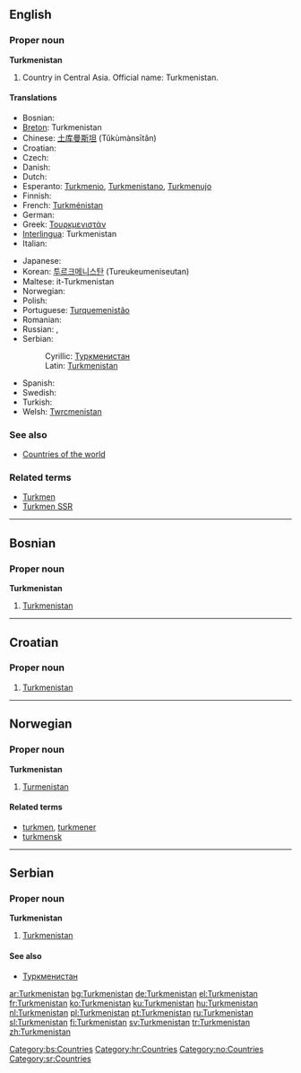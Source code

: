 ==English==

===Proper noun===
'''Turkmenistan'''

# Country in Central Asia. Official name: Turkmenistan.

====Translations====
{{top}}
* Bosnian: {{t-|bs|Turkmenistan|m}}
* [[Breton]]: Turkmenistan
* Chinese: [[土库曼斯坦]] (Tǔkùmànsītǎn)
* Croatian: {{t-|hr|Turkmenistan|m}}
* Czech: {{t-|cs|Turkmenistán|m}}
* Danish: {{t-|da|Turkmenistan}}
* Dutch: {{t+|nl|Turkmenistan}}
* Esperanto: [[Turkmenio]], [[Turkmenistano]], [[Turkmenujo]]
* Finnish: {{t+|fi|Turkmenistan}}
* French: [[Turkménistan]] {{m}}
* German: {{t+|de|Turkmenistan}}
* Greek: [[Τουρκμενιστάν]] {{n}}
* [[Interlingua]]: Turkmenistan
* Italian: {{t-|it|Turkmenistan}}
{{mid}}
* Japanese: {{t+|ja|トルクメニスタン|tr=torukumenisutan|sc=Jpan}}
* Korean: [[투르크메니스탄]] (Tureukeumeniseutan)
* Maltese: it-Turkmenistan
* Norwegian: {{t-|no|Turkmenistan}}
* Polish: {{t+|pl|Turkmenistan}}
* Portuguese: [[Turquemenistão]]
* Romanian: {{t-|ro|Turkmenistan|n}}
* Russian: {{t+|ru|Туркменистан|m|sc=Cyrl}}, {{t-|ru|Туркмения|f|sc=Cyrl}}
* Serbian:
*: Cyrillic: [[Туркменистан#Serbian|Туркменистан]] {{m}}
*: Latin: [[Turkmenistan#Serbian|Turkmenistan]] {{m}}
* Spanish: {{t-|es|Turkmenistán}}
* Swedish: {{t+|sv|Turkmenistan}}
* Turkish: {{t+|tr|Türkmenistan}}
* Welsh: [[Twrcmenistan]]
{{bottom}}

===See also===
* [[Appendix:Countries of the world|Countries of the world]]

===Related terms===
*[[Turkmen]]
*[[Turkmen SSR]]

----

==Bosnian==

===Proper noun===
'''Turkmenistan''' {{m}}

# [[Turkmenistan#English|Turkmenistan]]

[[Category:bs:Countries]]

----

==Croatian==

===Proper noun===
{{infl|hr|proper noun|g=m}}

# [[#English|Turkmenistan]]

[[Category:hr:Countries]]

----

==Norwegian==

===Proper noun===
'''Turkmenistan'''

# [[#English|Turmenistan]]

====Related terms====
*[[turkmen]], [[turkmener]]
*[[turkmensk]]

[[Category:no:Countries]]

----

==Serbian==

===Proper noun===
'''Turkmenistan''' {{m}}

# [[Turkmenistan#English|Turkmenistan]]

====See also====
*[[Туркменистан#Serbian|Туркменистан]]

[[Category:sr:Countries]]

[[ar:Turkmenistan]]
[[bg:Turkmenistan]]
[[de:Turkmenistan]]
[[el:Turkmenistan]]
[[fr:Turkmenistan]]
[[ko:Turkmenistan]]
[[ku:Turkmenistan]]
[[hu:Turkmenistan]]
[[nl:Turkmenistan]]
[[pl:Turkmenistan]]
[[pt:Turkmenistan]]
[[ru:Turkmenistan]]
[[sl:Turkmenistan]]
[[fi:Turkmenistan]]
[[sv:Turkmenistan]]
[[tr:Turkmenistan]]
[[zh:Turkmenistan]]